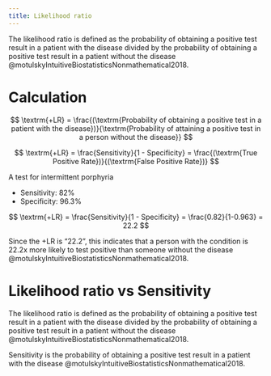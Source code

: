 ```yaml
---
title: Likelihood ratio
---
```


The likelihood ratio is defined as the probability of obtaining a positive test result in a patient with the disease divided by the probability of obtaining a positive test result in a patient without the disease @motulskyIntuitiveBiostatisticsNonmathematical2018.

# Calculation

$$
\textrm{+LR} = \frac{(\textrm{Probability of obtaining a positive test in a patient with the disease})}{\textrm{Probability of attaining a positive test in a person without the disease}}
$$

$$
\textrm{+LR} = \frac{Sensitivity}{1 - Specificity} = \frac{(\textrm{True Positive Rate})}{(\textrm{False Positive Rate})}
$$


:::{.callout title="Example" collapse="true"}
A test for intermittent porphyria

- Sensitivity: 82%
- Specificity: 96.3%

$$
\textrm{+LR} = \frac{Sensitivity}{1 - Specificity} = \frac{0.82}{1-0.963} = 22.2
$$

Since the +LR is "22.2", this indicates that a person with the condition is 22.2x more likely to test positive than someone without the disease @motulskyIntuitiveBiostatisticsNonmathematical2018.
:::


# Likelihood ratio vs Sensitivity

The likelihood ratio is defined as the probability of obtaining a positive test result in a patient with the disease divided by the probability of obtaining a positive test result in a patient without the disease @motulskyIntuitiveBiostatisticsNonmathematical2018.

Sensitivity is the probability of obtaining a positive test result in a patient with the disease @motulskyIntuitiveBiostatisticsNonmathematical2018.

